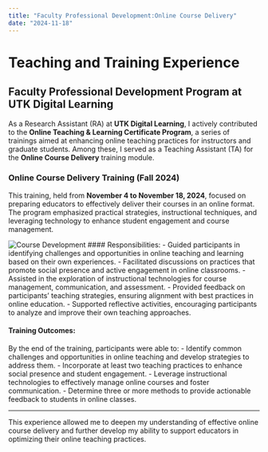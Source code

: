 ```yaml
---
title: "Faculty Professional Development:Online Course Delivery"
date: "2024-11-18"
---
```


# Teaching and Training Experience

## Faculty Professional Development Program at UTK Digital Learning

As a Research Assistant (RA) at **UTK Digital Learning**, I actively contributed to the **Online Teaching & Learning Certificate Program**, a series of trainings aimed at enhancing online teaching practices for instructors and graduate students. Among these, I served as a Teaching Assistant (TA) for the **Online Course Delivery** training module.

### Online Course Delivery Training (Fall 2024)

This training, held from **November 4 to November 18, 2024**, focused on preparing educators to effectively deliver their courses in an online format. The program emphasized practical strategies, instructional techniques, and leveraging technology to enhance student engagement and course management.

![Course Development](Course Delivery.png) 
#### Responsibilities: 
- Guided participants in identifying challenges and opportunities in online teaching and learning based on their own experiences. - Facilitated discussions on practices that promote social presence and active engagement in online classrooms. - Assisted in the exploration of instructional technologies for course management, communication, and assessment. - Provided feedback on participants' teaching strategies, ensuring alignment with best practices in online education. - Supported reflective activities, encouraging participants to analyze and improve their own teaching approaches.

#### Training Outcomes:

By the end of the training, participants were able to: - Identify common challenges and opportunities in online teaching and develop strategies to address them. - Incorporate at least two teaching practices to enhance social presence and student engagement. - Leverage instructional technologies to effectively manage online courses and foster communication. - Determine three or more methods to provide actionable feedback to students in online classes.

------------------------------------------------------------------------

This experience allowed me to deepen my understanding of effective online course delivery and further develop my ability to support educators in optimizing their online teaching practices.
